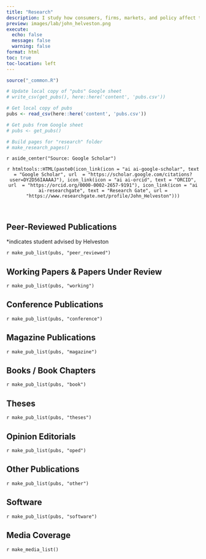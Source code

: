 ```yaml
---
title: "Research"
description: I study how consumers, firms, markets, and policy affect technological change, with a focus on accelerating the transition to low-carbon technologies like electric vehicles and renewable energy technologies. I have expertise in choice modeling, programming in R, and the global electric vehicle industry.
preview: images/lab/john_helveston.png
execute: 
  echo: false
  message: false
  warning: false
format: html 
toc: true
toc-location: left
---
```


<!-- Remove margin under list items -->

<style>
d-article ol {
    margin-bottom: 5px;
}
d-article p {
  margin: 5px 0 0 0;
}
</style>

```r
source("_common.R")

# Update local copy of "pubs" Google sheet
# write_csv(get_pubs(), here::here('content', 'pubs.csv'))

# Get local copy of pubs
pubs <- read_csv(here::here('content', 'pubs.csv'))

# Get pubs from Google sheet
# pubs <- get_pubs()

# Build pages for "research" folder
# make_research_pages()
```

<center>
<!-- `r gscholar_stats("https://scholar.google.com/citations?user=DY2D56IAAAAJ")` -->
</center>

`r aside_center("Source: Google Scholar")`

<center>

`r htmltools::HTML(paste0(icon_link(icon = "ai ai-google-scholar", text = "Google Scholar", url  = "https://scholar.google.com/citations?user=DY2D56IAAAAJ"), icon_link(icon = "ai ai-orcid", text = "ORCID", url  = "https://orcid.org/0000-0002-2657-9191"), icon_link(icon = "ai ai-researchgate", text = "Research Gate", url = "https://www.researchgate.net/profile/John_Helveston")))`

</center>

<br>

## Peer-Reviewed Publications

<aside>*indicates student advised by Helveston</aside>

`r make_pub_list(pubs, "peer_reviewed")`

## Working Papers & Papers Under Review

`r make_pub_list(pubs, "working")`

## Conference Publications

`r make_pub_list(pubs, "conference")`

## Magazine Publications

`r make_pub_list(pubs, "magazine")`

## Books / Book Chapters

`r make_pub_list(pubs, "book")`

## Theses

`r make_pub_list(pubs, "theses")`

## Opinion Editorials

`r make_pub_list(pubs, "oped")`

## Other Publications

`r make_pub_list(pubs, "other")`

## Software

`r make_pub_list(pubs, "software")`

## Media Coverage

`r make_media_list()`
